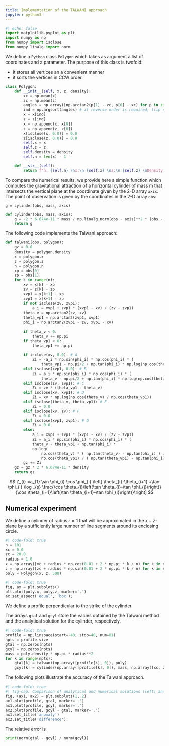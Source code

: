 ---
title: Implementation of the TALWANI approach
jupyter: python3
---

```{python}
#| echo: false
import matplotlib.pyplot as plt
import numpy as np
from numpy import isclose
from numpy.linalg import norm
```

We define a `Python` class `Polygon` which takes as argument a list of coordinates and a parameter.
The purpose of this class is twofold:

- it stores all vertices an a convenient manner
- it sorts the vertices in CCW order.

```{python}
class Polygon:
    def __init__(self, x, z, density):
        xc = np.mean(x)
        zc = np.mean(z)
        angles = np.array([np.arctan2(p[1] - zc, p[0] - xc) for p in zip(x, z)])
        ind = np.argsort(angles) # if reverse order is required, flip sign of angles 
        x = x[ind]
        z = z[ind]
        x = np.append(x, x[0])
        z = np.append(z, z[0])
        x[isclose(x, 0.0)] = 0.0
        z[isclose(z, 0.0)] = 0.0
        self.x = x
        self.z = z
        self.density = density
        self.n = len(x) - 1

    def __str__(self):
        return f"n: {self.n} \nx:\n {self.x} \nz:\n {self.z} \nDensity:\n {self.density}"
```

To compare the numerical results, we provide here a simple function which computes the gravitational attraction of a horizontal cylinder of mass m that intersects the vertical plane at the coordinate given by the 2-D array `axis`. The point of observation is given by the coordinates in the 2-D array `obs`:

`g = cylinder(obs, mass, axis)`

```{python}
def cylinder(obs, mass, axis):
    g = -2 * 6.674e-11 * mass / np.linalg.norm(obs - axis)**2 * (obs - axis)
    return g
```
The following code implements the Talwani approach:

```{python}
def talwani(obs, polygon):
    gz = 0.0
    density = polygon.density
    x = polygon.x
    z = polygon.z
    n = polygon.n
    xp = obs[0]
    zp = obs[1]
    for k in range(n):   
        xv = x[k] - xp
        zv = z[k] - zp
        xvp1 = x[k+1] - xp
        zvp1 = z[k+1] - zp
        if not isclose(zv, zvp1):
            a_i = xvp1 + zvp1 * (xvp1 - xv) / (zv - zvp1)
        theta_v = np.arctan2(zv, xv)
        theta_vp1 = np.arctan2(zvp1, xvp1)
        phi_i = np.arctan2(zvp1 - zv, xvp1 - xv)
        
        if theta_v < 0:
            theta_v += np.pi
        if theta_vp1 < 0:
            theta_vp1 += np.pi
            
        if isclose(xv, 0.0): # A
            Zi = -a_i * np.sin(phi_i) * np.cos(phi_i) * (
                theta_vp1 - np.pi/2 + np.tan(phi_i) * np.log(np.cos(theta_vp1) * (np.tan(theta_vp1) - np.tan(phi_i))))
        elif isclose(xvp1, 0.0): # B
            Zi = a_i * np.sin(phi_i) * np.cos(phi_i) * (
                theta_v - np.pi/2 + np.tan(phi_i) * np.log(np.cos(theta_v) * (np.tan(theta_v) - np.tan(phi_i))))
        elif isclose(zv, zvp1): # C
            Zi = zv * (theta_vp1 - theta_v)
        elif isclose(xv, xvp1): # D
            Zi = xv * np.log(np.cos(theta_v) / np.cos(theta_vp1))
        elif isclose(theta_v, theta_vp1): # E
            Zi = 0.0
        elif isclose(xv, zv): # F
            Zi = 0.0
        elif isclose(xvp1, zvp1): # G
            Zi = 0.0
        else:
            a_i = xvp1 + zvp1 * (xvp1 - xv) / (zv - zvp1)
            Zi = a_i * np.sin(phi_i) * np.cos(phi_i) * ( 
            theta_v - theta_vp1 + np.tan(phi_i) * 
            np.log( 
                np.cos(theta_v) * ( np.tan(theta_v) - np.tan(phi_i) ) /
                np.cos(theta_vp1) / ( np.tan(theta_vp1) - np.tan(phi_i) )))
        gz += Zi
    gz = gz * 2 * 6.674e-11 * density
    return gz
```

$$
Z_{i} =a_{1} \sin \phi_{i} \cos \phi_{i} \left[ \theta_{i}-\theta_{i+1} +\tan \phi_{i} \log _{s} \frac{\cos \theta_{i}\left(\tan \theta_{i}-\tan \phi_{j}\right)}{\cos \theta_{i+1}\left(\tan \theta_{i+1}-\tan \phi_{i}\right)}\right] 
$$

## Numerical experiment

We define a cylinder of radius $r=1$ that will be approximated in the $x-z$-plane by a sufficiently large number of line segments around its enclosing circle. 

```{python}
#| code-fold: true
n = 101
xc = 0.0
zc = 20.0
radius = 1.0
x = np.array([xc + radius * np.cos(0.01 + 2 * np.pi * k / n) for k in np.linspace(0, n-1, n)])
z = np.array([zc + radius * np.sin(0.01 + 2 * np.pi * k / n) for k in np.linspace(0, n-1, n)])
poly = Polygon(x, z, 500)
```


```{python}
#| code-fold: true
fig, ax = plt.subplots()
plt.plot(poly.x, poly.z, marker='.')
ax.set_aspect('equal', 'box');
```

We define a profile perpendicular to the strike of the cylinder.

The arrays `gtal` and `gcyl` store the values obtained by the Talwani method and the analytical solution for the cylinder, respectively.

```{python}
#| code-fold: true
profile = np.linspace(start=-40, stop=40, num=81)
npts = profile.size
gtal = np.zeros(npts)
gcyl = np.zeros(npts)
mass = poly.density * np.pi * radius**2
for k in range(npts):
    gtal[k] = talwani(np.array([profile[k], 0]), poly)
    gcyl[k] = cylinder(np.array([profile[k], 0]), mass, np.array([xc, zc]))[1]
```
The following plots illustrate the accuracy of the Talwani approach.
```{python}
#| code-fold: true
#| fig-cap: Comparison of analytical and numerical solutions (left) and absolute difference (right).
fig, (ax1, ax2) = plt.subplots(1, 2)
ax1.plot(profile, gtal, marker='.')
ax1.plot(profile, gcyl, marker='.')
ax2.plot(profile, gcyl - gtal, marker='.')
ax1.set_title('anomaly')
ax2.set_title('difference');
```
The relative error is
```{python}
print(norm(gtal - gcyl) / norm(gcyl))
```



